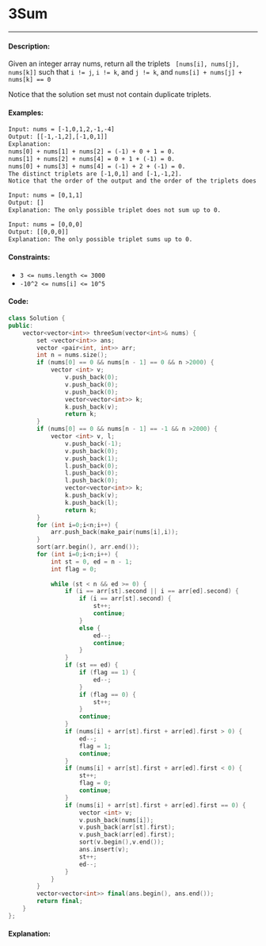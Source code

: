 # 3Sum

-----

#### Description: 

Given an integer array nums, return all the triplets ``` [nums[i], nums[j], nums[k]]``` such that ```i != j```, ```i != k```, and ```j != k```, and ```nums[i] + nums[j] + nums[k] == 0```

Notice that the solution set must not contain duplicate triplets.

#### Examples:

```txt
Input: nums = [-1,0,1,2,-1,-4]
Output: [[-1,-1,2],[-1,0,1]]
Explanation: 
nums[0] + nums[1] + nums[2] = (-1) + 0 + 1 = 0.
nums[1] + nums[2] + nums[4] = 0 + 1 + (-1) = 0.
nums[0] + nums[3] + nums[4] = (-1) + 2 + (-1) = 0.
The distinct triplets are [-1,0,1] and [-1,-1,2].
Notice that the order of the output and the order of the triplets does not matter.
```

```txt
Input: nums = [0,1,1]
Output: []
Explanation: The only possible triplet does not sum up to 0.
```
```txt
Input: nums = [0,0,0]
Output: [[0,0,0]]
Explanation: The only possible triplet sums up to 0.
```

#### Constraints: 

 - ```3 <= nums.length <= 3000```
 - ```-10^2 <= nums[i] <= 10^5```

#### Code: 

```cpp
class Solution {
public:
    vector<vector<int>> threeSum(vector<int>& nums) {
        set <vector<int>> ans;
        vector <pair<int, int>> arr;
        int n = nums.size();
        if (nums[0] == 0 && nums[n - 1] == 0 && n >2000) {
            vector <int> v;
                v.push_back(0);
                v.push_back(0);
                v.push_back(0);
                vector<vector<int>> k;
                k.push_back(v);
                return k;
        }
        if (nums[0] == 0 && nums[n - 1] == -1 && n >2000) {
            vector <int> v, l;
                v.push_back(-1);
                v.push_back(0);
                v.push_back(1);
                l.push_back(0);
                l.push_back(0);
                l.push_back(0);
                vector<vector<int>> k;
                k.push_back(v);
                k.push_back(l);
                return k;
        }
        for (int i=0;i<n;i++) {
            arr.push_back(make_pair(nums[i],i));
        }
        sort(arr.begin(), arr.end());
        for (int i=0;i<n;i++) {
            int st = 0, ed = n - 1;
            int flag = 0;
            
            while (st < n && ed >= 0) {
                if (i == arr[st].second || i == arr[ed].second) {
                    if (i == arr[st].second) {
                        st++;
                        continue;
                    }
                    else {
                        ed--;
                        continue;
                    }
                }
                if (st == ed) {
                    if (flag == 1) {
                        ed--;
                    }
                    if (flag == 0) {
                        st++;
                    }
                    continue;
                }
                if (nums[i] + arr[st].first + arr[ed].first > 0) {
                    ed--;
                    flag = 1;
                    continue;
                }
                if (nums[i] + arr[st].first + arr[ed].first < 0) {
                    st++;
                    flag = 0;
                    continue;
                }
                if (nums[i] + arr[st].first + arr[ed].first == 0) {
                    vector <int> v;
                    v.push_back(nums[i]);
                    v.push_back(arr[st].first);
                    v.push_back(arr[ed].first);
                    sort(v.begin(),v.end());
                    ans.insert(v);
                    st++;
                    ed--;
                }
            }
        }
        vector<vector<int>> final(ans.begin(), ans.end());
        return final;
    }
};
```

#### Explanation:
